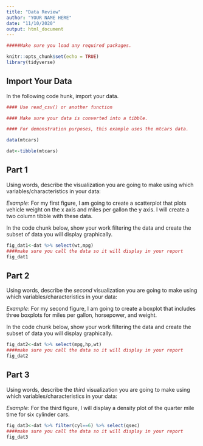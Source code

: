 ```yaml
---
title: "Data Review"
author: "YOUR NAME HERE"
date: "11/10/2020"
output: html_document
---
```


```r

#####Make sure you load any required packages.

knitr::opts_chunk$set(echo = TRUE)
library(tidyverse)
```

## Import Your Data

In the following code hunk, import your data.

```r

#### Use read_csv() or another function

#### Make sure your data is converted into a tibble. 

#### For demonstration purposes, this example uses the mtcars data.

data(mtcars)

dat<-tibble(mtcars)


```

## Part 1

Using words, describe the visualization you are going to make using which variables/characteristics in your data:

*Example*: For my first figure, I am going to create a scatterplot that plots vehicle weight on the x axis and miles per gallon the y axis. I will create a two column tibble with these data.

In the code chunk below, show your work filtering the data and create the subset of data you will display graphically.

```r
fig_dat1<-dat %>% select(wt,mpg)
####make sure you call the data so it will display in your report
fig_dat1
```

## Part 2

Using words, describe the *second* visualization you are going to make using which variables/characteristics in your data:

*Example*: For my second figure, I am going to create a boxplot that includes three boxplots for miles per gallon, horsepower, and weight.

In the code chunk below, show your work filtering the data and create the subset of data you will display graphically.

```r
fig_dat2<-dat %>% select(mpg,hp,wt)
####make sure you call the data so it will display in your report
fig_dat2
```


## Part 3

Using words, describe the *third* visualization you are going to make using which variables/characteristics in your data:

*Example*: For the third figure, I will display a density plot of the quarter mile time for six cylinder cars.

```r
fig_dat3<-dat %>% filter(cyl==6) %>% select(qsec) 
####make sure you call the data so it will display in your report
fig_dat3
```
